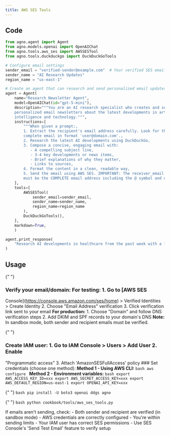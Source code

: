 ```yaml
---
title: AWS SES Tools
---
```


## Code

```python cookbook/tools/aws_ses_tools.py
from agno.agent import Agent
from agno.models.openai import OpenAIChat
from agno.tools.aws_ses import AWSSESTool
from agno.tools.duckduckgo import DuckDuckGoTools

# Configure email settings
sender_email = "verified-sender@example.com"  # Your verified SES email
sender_name = "AI Research Updates"
region_name = "us-east-1"

# Create an agent that can research and send personalized email updates
agent = Agent(
    name="Research Newsletter Agent",
    model=OpenAIChat(id="gpt-5-mini"),
    description="""You are an AI research specialist who creates and sends
    personalized email newsletters about the latest developments in artificial
    intelligence and technology.""",
    instructions=[
        """When given a prompt:,
        1. Extract the recipient's email address carefully. Look for the
        complete email in format 'user@domain.com'.,
        2. Research the latest AI developments using DuckDuckGo,
        3. Compose a concise, engaging email with:
           - A compelling subject line,
           - 3-4 key developments or news items,
           - Brief explanations of why they matter,
           - Links to sources,
        4. Format the content in a clean, readable way,
        5. Send the email using AWS SES. IMPORTANT: The receiver_email parameter
        must be the COMPLETE email address including the @ symbol and domain.""",
    ],
    tools=[
        AWSSESTool(
            sender_email=sender_email,
            sender_name=sender_name,
            region_name=region_name
        ),
        DuckDuckGoTools(),
    ],
    markdown=True,
    )

agent.print_response(
    "Research AI developments in healthcare from the past week with a focus on practical applications in clinical settings. Send the summary via email to johndoe@example.com"
)
```

## Usage

<Steps>
  <Snippet file="create-venv-step.mdx" />

{" "}
<Step title="Set up AWS SES">
  ### Verify your email/domain: **For testing:** 1. Go to [AWS SES
  Console](https://console.aws.amazon.com/ses/home) > Verified Identities >
  Create Identity 2. Choose "Email Address" verification 3. Click verification
  link sent to your email **For production:** 1. Choose "Domain" and follow DNS
  verification steps 2. Add DKIM and SPF records to your domain's DNS **Note:**
  In sandbox mode, both sender and recipient emails must be verified.
</Step>

{" "}
<Step title="Configure AWS credentials">
  ### Create IAM user: 1. Go to IAM Console > Users > Add User 2. Enable
  "Programmatic access" 3. Attach 'AmazonSESFullAccess' policy ### Set
  credentials (choose one method): **Method 1 - Using AWS CLI:** ```bash aws
  configure ``` **Method 2 - Environment variables:** ```bash export
  AWS_ACCESS_KEY_ID=xxx export AWS_SECRET_ACCESS_KEY=xxx export
  AWS_DEFAULT_REGION=us-east-1 export OPENAI_API_KEY=xxx ```
</Step>

{" "}
<Step title="Install libraries">
  ```bash pip install -U boto3 openai ddgs agno ```
</Step>

{" "}
<Step title="Run Agent">
  ```bash python cookbook/tools/aws_ses_tools.py ```
</Step>

  <Step title="Troubleshooting">
    If emails aren't sending, check:
    - Both sender and recipient are verified (in sandbox mode)
    - AWS credentials are correctly configured
    - You're within sending limits
    - Your IAM user has correct SES permissions
    - Use SES Console's 'Send Test Email' feature to verify setup
  </Step>
</Steps>
